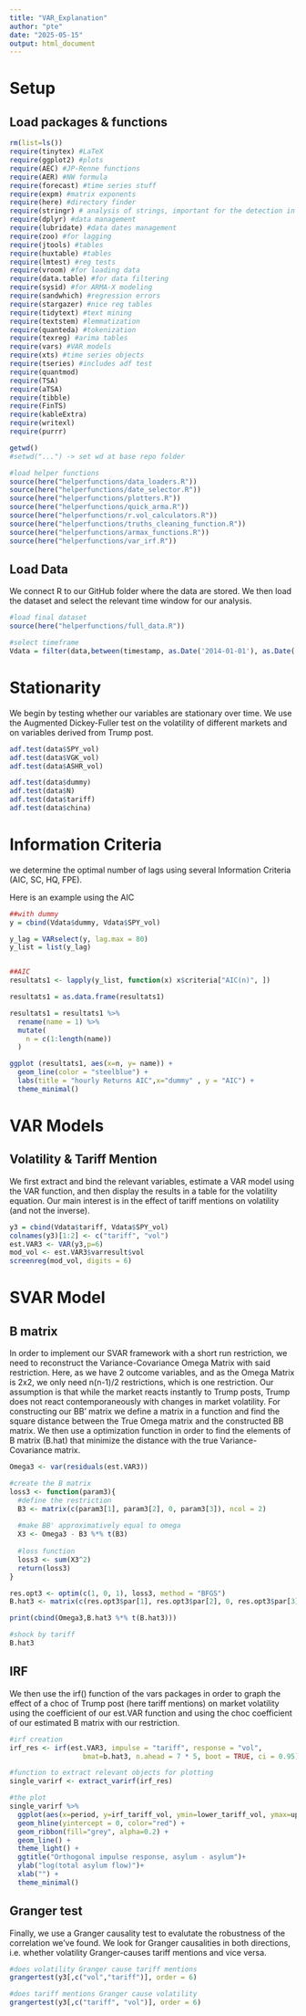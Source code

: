 ```yaml
---
title: "VAR_Explanation"
author: "pte"
date: "2025-05-15"
output: html_document
---
```

\newpage

# Setup

## Load packages & functions

```r
rm(list=ls())
require(tinytex) #LaTeX
require(ggplot2) #plots
require(AEC) #JP-Renne functions
require(AER) #NW formula
require(forecast) #time series stuff
require(expm) #matrix exponents
require(here) #directory finder
require(stringr) # analysis of strings, important for the detection in tweets
require(dplyr) #data management
require(lubridate) #data dates management
require(zoo) #for lagging
require(jtools) #tables
require(huxtable) #tables
require(lmtest) #reg tests
require(vroom) #for loading data
require(data.table) #for data filtering
require(sysid) #for ARMA-X modeling
require(sandwhich) #regression errors
require(stargazer) #nice reg tables
require(tidytext) #text mining
require(textstem) #lemmatization
require(quanteda) #tokenization
require(texreg) #arima tables
require(vars) #VAR models
require(xts) #time series objects
require(tseries) #includes adf test
require(quantmod)
require(TSA)
require(aTSA)
require(tibble)
require(FinTS)
require(kableExtra)
require(writexl)
require(purrr)

getwd()
#setwd("...") -> set wd at base repo folder

#load helper functions
source(here("helperfunctions/data_loaders.R"))
source(here("helperfunctions/date_selector.R"))
source(here("helperfunctions/plotters.R"))
source(here("helperfunctions/quick_arma.R"))
source(here("helperfunctions/r.vol_calculators.R"))
source(here("helperfunctions/truths_cleaning_function.R"))
source(here("helperfunctions/armax_functions.R"))
source(here("helperfunctions/var_irf.R"))

```


## Load Data

We connect R to our GitHub folder where the data are stored. 
We then load the dataset and select the relevant time window 
for our analysis.

```r

#load final dataset
source(here("helperfunctions/full_data.R"))

#select timeframe 
Vdata = filter(data,between(timestamp, as.Date('2014-01-01'), as.Date('2025-05-07')))

```



# Stationarity 

We begin by testing whether our variables are stationary over time. 
We use the Augmented Dickey-Fuller test on the volatility of 
different markets and on variables derived from Trump post.

```r

adf.test(data$SPY_vol)
adf.test(data$VGK_vol)
adf.test(data$ASHR_vol)

adf.test(data$dummy)
adf.test(data$N)
adf.test(data$tariff)
adf.test(data$china)

```



# Information Criteria

we determine the optimal number of lags using  several Information 
Criteria (AIC, SC, HQ, FPE). \

Here is an example using the AIC

```r

##with dummy
y = cbind(Vdata$dummy, Vdata$SPY_vol)

y_lag = VARselect(y, lag.max = 80)
y_list = list(y_lag)


##AIC
resultats1 <- lapply(y_list, function(x) x$criteria["AIC(n)", ])

resultats1 = as.data.frame(resultats1)

resultats1 = resultats1 %>%
  rename(name = 1) %>%
  mutate(
    n = c(1:length(name))
  )

ggplot (resultats1, aes(x=n, y= name)) +
  geom_line(color = "steelblue") +
  labs(title = "hourly Returns AIC",x="dummy" , y = "AIC") +
  theme_minimal()

```


# VAR Models

## Volatility & Tariff Mention

We first extract and bind the relevant variables, estimate a VAR model using the 
VAR function, and then display the results in a table for the volatility equation. 
Our main interest is in the effect of tariff mentions on volatility (and not the inverse).


```r

y3 = cbind(Vdata$tariff, Vdata$SPY_vol)
colnames(y3)[1:2] <- c("tariff", "vol")
est.VAR3 <- VAR(y3,p=6)
mod_vol <- est.VAR3$varresult$vol
screenreg(mod_vol, digits = 6)

```

# SVAR Model

## B matrix 

In order to implement our SVAR framework with a short run restriction, 
we need to reconstruct the Variance-Covariance Omega Matrix with said restriction. 
Here, as we have 2 outcome variables, and as the Omega 
Matrix is 2x2, we only need n(n-1)/2 restrictions, which is one 
restriction. Our assumption is that while the market reacts instantly to Trump
posts, Trump does not react contemporaneously with changes in market volatility.
For constructing our BB' matrix we define a matrix in a function and 
find the square distance between the True Omega matrix and the 
constructed BB matrix. We then use a optimization function in order to find 
the elements of B matrix (B.hat) that minimize the distance with the 
true Variance-Covariance matrix.


```r

Omega3 <- var(residuals(est.VAR3))

#create the B matrix
loss3 <- function(param3){
  #define the restriction
  B3 <- matrix(c(param3[1], param3[2], 0, param3[3]), ncol = 2)
  
  #make BB' approximatively equal to omega
  X3 <- Omega3 - B3 %*% t(B3)
  
  #loss function
  loss3 <- sum(X3^2)
  return(loss3)
}

res.opt3 <- optim(c(1, 0, 1), loss3, method = "BFGS")
B.hat3 <- matrix(c(res.opt3$par[1], res.opt3$par[2], 0, res.opt3$par[3]), ncol = 2)

print(cbind(Omega3,B.hat3 %*% t(B.hat3)))

#shock by tariff
B.hat3

```


## IRF 

We then use the irf() function of the vars packages in order 
to graph the effect of a choc of Trump post (here tariff mentions) 
on market volatility using the coefficient of our 
est.VAR function and using the choc coefficient of our 
estimated B matrix with our restriction.


```r

#irf creation
irf_res <- irf(est.VAR3, impulse = "tariff", response = "vol", 
                  bmat=b.hat3, n.ahead = 7 * 5, boot = TRUE, ci = 0.95)

#function to extract relevant objects for plotting
single_varirf <- extract_varirf(irf_res)

#the plot
single_varirf %>% 
  ggplot(aes(x=period, y=irf_tariff_vol, ymin=lower_tariff_vol, ymax=upper_tariff_vol)) +
  geom_hline(yintercept = 0, color="red") +
  geom_ribbon(fill="grey", alpha=0.2) +
  geom_line() +
  theme_light() +
  ggtitle("Orthogonal impulse response, asylum - asylum")+
  ylab("log(total asylum flow)")+
  xlab("") +
  theme_minimal()

```

## Granger test

Finally, we use a Granger causality test to evalutate 
the robustness of the correlation we've found. We look 
for Granger causalities in both directions, i.e. whether 
volatility Granger-causes tariff mentions and vice versa.

```r

#does volatility Granger cause tariff mentions
grangertest(y3[,c("vol","tariff")], order = 6)

#does tariff mentions Granger cause volatility
grangertest(y3[,c("tariff", "vol")], order = 6)

```

